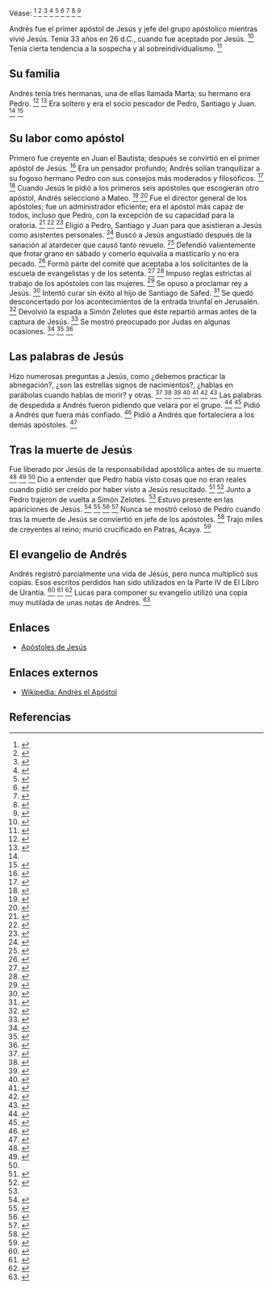 Véase: <ref name="n0">{{lib|LU|139|1}}</ref> <ref name="n1">{{lib|LU|143|3|1,5}}</ref> <ref name="n2">{{lib|LU|144|1|4}}</ref> <ref name="n3">{{lib|LU|145|2|1}}</ref> <ref name="n4">{{lib|LU|167|0|1}}</ref> <ref name="n5">{{lib|LU|191|0|6}}</ref> <ref name="n6">{{lib|LU|192|1|11}}</ref> <ref name="n7">{{lib|LU|192|4|7}}</ref> <ref name="n8">{{lib|LU|194|1|2}}</ref> 

Andrés fue el primer apóstol de Jesús y jefe del grupo apóstolico mientras vivió Jesús. Tenía 33 años en 26 d.C., cuando fue aceptado por Jesús. <ref name="n9">{{lib|LU|139|1|2}}</ref> Tenía cierta tendencia a la sospecha y al sobreindividualismo. <ref name="n10">{{lib|LU|193|4|3}}</ref> 

== {{anchor|su_familia}} Su familia ==

Andrés tenía tres hermanas, una de ellas llamada Marta; su hermano era Pedro. <ref name="n11">{{lib|LU|139|1|1}}</ref> <ref name="n12">{{lib|LU|150|1|1}}</ref> Era soltero y era el socio pescador de Pedro, Santiago y Juan. <ref name="n11"/> <ref name="n13">{{lib|LU|139|3|1}}</ref> 

== {{anchor|su_labor_como_apóstol}} Su labor como apóstol ==

Primero fue creyente en Juan el Bautista; después se convirtió en el primer apóstol de Jesús. <ref name="n14">{{lib|LU|137|1|1}}</ref> Era un pensador profundo; Andrés solían tranquilizar a su fogoso hermano Pedro con sus consejos más moderados y filosóficos. <ref name="n15">{{lib|LU|137|5|2}}</ref> <ref name="n16">{{lib|LU|137|7|3}}</ref> Cuando Jesús le pidió a los primeros seis apóstoles que escogieran otro apóstol, Andrés seleccionó a Mateo. <ref name="n17">{{lib|LU|138|2|4}}</ref> <ref name="n18">{{lib|LU|139|7|1}}</ref> Fue el director general de los apóstoles; fue un administrador eficiente; era el apóstol más capaz de todos, incluso que Pedro, con la excepción de su capacidad para la oratoria. <ref name="n19">{{lib|LU|138|7|4}}</ref> <ref name="n20">{{lib|LU|138|10|2}}</ref> <ref name="n21">{{lib|LU|139|1|2,5}}</ref> Eligió a Pedro, Santiago y Juan para que asistieran a Jesús como asistentes personales. <ref name="n22">{{lib|LU|139|4|3}}</ref> Buscó a Jesús angustiado después de la sanación al atardecer que causó tanto revuelo. <ref name="n23">{{lib|LU|145|5|5-7}}</ref> Defendió valientemente que frotar grano en sábado y comerlo equivalía a masticarlo y no era pecado. <ref name="n24">{{lib|LU|147|6|4}}</ref> Formó parte del comité que aceptaba a los solicitantes de la escuela de evangelistas y de los setenta. <ref name="n25">{{lib|LU|148|1|1}}</ref> <ref name="n26">{{lib|LU|163|2|1}}</ref> Impuso reglas estrictas al trabajo de los apóstoles con las mujeres. <ref name="n27">{{lib|LU|150|2|2}}</ref> Se opuso a proclamar rey a Jesús. <ref name="n28">{{lib|LU|152|2|5}}</ref> Intentó curar sin éxito al hijo de Santiago de Safed. <ref name="n29">{{lib|LU|158|4|7}}</ref> Se quedó desconcertado por los acontecimientos de la entrada triunfal en Jerusalén. <ref name="n30">{{lib|LU|172|5|2}}</ref> Devolvió la espada a Simón Zelotes que éste repartió armas antes de la captura de Jesús. <ref name="n31">{{lib|LU|182|2|3}}</ref> Se mostró preocupado por Judas en algunas ocasiones. <ref name="n32">{{lib|LU|157|7|1}}</ref> <ref name="n33">{{lib|LU|181|2|6}}</ref> <ref name="n34">{{lib|LU|182|0|2}}</ref> 

== {{anchor|las_palabras_de_Jesús}} Las palabras de Jesús ==

Hizo numerosas preguntas a Jesús, como ¿debemos practicar la abnegación?, ¿son las estrellas signos de nacimientos?, ¿hablas en parábolas cuando hablas de morir? y otras. <ref name="n35">{{lib|LU|140|10|8}}</ref> <ref name="n36">{{lib|LU|141|0|2}}</ref> <ref name="n37">{{lib|LU|143|2|2}}</ref> <ref name="n38">{{lib|LU|150|3|2}}</ref> <ref name="n39">{{lib|LU|158|7|2}}</ref> <ref name="n40">{{lib|LU|165|5|1}}</ref> <ref name="n41">{{lib|LU|176|1|4}}</ref> Las palabras de despedida a Andrés fueron pidiendo que velara por el grupo. <ref name="n42">{{lib|LU|174|0|2}}</ref> <ref name="n43">{{lib|LU|181|2|16-18}}</ref> Pidió a Andrés que fuera más confiado. <ref name="n44">{{lib|LU|192|2|7}}</ref> Pidió a Andrés que fortaleciera a los demás apóstoles. <ref name="n45">{{lib|LU|182|2|8}}</ref> 

== {{anchor|tras_la_muerte_de_Jesús}} Tras la muerte de Jesús ==

Fue liberado por Jesús de la responsabilidad apostólica antes de su muerte. <ref name="n46">{{lib|LU|181|2|13,17-18}}</ref> <ref name="n47">{{lib|LU|183|4|2}}</ref> <ref name="n5"/> Dio a entender que Pedro había visto cosas que no eran reales cuando pidió ser creído por haber visto a Jesús resucitado. <ref name="n48">{{lib|LU|152|4|4}}</ref> <ref name="n49">{{lib|LU|191|1|5}}</ref> Junto a Pedro trajeron de vuelta a Simón Zelotes. <ref name="n6"/> Estuvo presente en las apariciones de Jesús. <ref name="n50">{{lib|LU|191|2}}</ref> <ref name="n51">{{lib|LU|191|5}}</ref> <ref name="n52">{{lib|LU|192|1-4}}</ref> <ref name="n53">{{lib|LU|193|0|3,5}}</ref> Nunca se mostró celoso de Pedro cuando tras la muerte de Jesús se conviertió en jefe de los apóstoles. <ref name="n54">{{lib|LU|139|1|6-7}}</ref> Trajo miles de creyentes al reino; murió crucificado en Patras, Acaya. <ref name="n55">{{lib|LU|139|1|12}}</ref> 

== {{anchor|el_evangelio_de_Andrés}} El evangelio de Andrés ==

Andrés registró parcialmente una vida de Jesús, pero nunca multiplicó sus copias. Esos escritos perdidos han sido utilizados en la Parte IV de El Libro de Urantia. <ref name="n56">{{lib|LU|121|0|1}}</ref> <ref name="n57">{{lib|LU|121|8|1,3,13}}</ref> <ref name="n58">{{lib|LU|139|1|9}}</ref> Lucas para componer su evangelio utilizó una copia muy mutilada de unas notas de Andrés. <ref name="n59">{{lib|LU|121|8|9}}</ref> 

== Enlaces ==

* [[apóstoles_de_Jesús|Apóstoles de Jesús]]


== Enlaces externos ==

* [https://es.wikipedia.org/wiki/Andrés_el_Apóstol Wikipedia: Andrés el Apóstol]


== Referencias ==

<references/>
